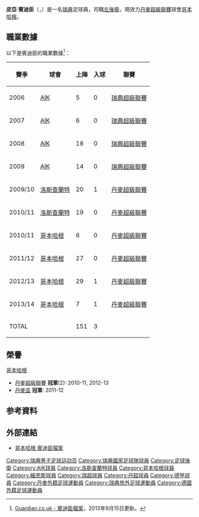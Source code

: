 {{noteTA
|G1=uefa
|T= zh-hk:皮亞·賓迪臣;
|1=zh-hk:皮亞·賓迪臣;
|2=zh-hk:賓迪臣;
}}
{{Infobox Football biography 2
| playername          = 賓迪臣<br>''Pierre Bengtsson''
| image               = Zen-Kop18 (4).jpg
| dateofbirth         = {{birth date and age|1988|4|12}}
| cityofbirth         = [[庫姆拉_(瑞典)|庫姆拉]]
| countryofbirth      = {{SWE}}
| height              = {{height|m=1.76}}
| position            = [[後衛_(足球)|左後衛]]
| currentclub         = {{flagicon|DEN}}[[哥本哈根足球會|哥本哈根]]
| clubnumber          = 3
| years1              = 2006–2009|clubs1 = {{flagicon|SWE}}[[AIK足球會|AIK]]               |caps1 = 43 |goals1 = 0
| years2              = 2009–2011|clubs2 = {{flagicon|DEN}}[[北西蘭足球會|洛斯查蘭特]]     |caps2 = 39 |goals2 = 1
| years3              = 2011–2014    |clubs3 = {{flagicon|DEN}}[[哥本哈根足球會|哥本哈根]]     |caps3 = 109 |goals3 = 2
| years4 = 2015–2017
| clubs4 = {{flagicon|GER}}[[美因茨05足球俱樂部|美因茨]]
| caps4 = 29
| goals4 = 0
| years5 = 2016–2017
| clubs5 = → {{flagicon|FRA}}[[巴斯蒂亚运动俱乐部|巴斯蒂亚]] (外借)
| caps5 = 30
| goals5 = 1
| years6 = 2017–
| clubs6 = {{flagicon|DEN}}[[哥本哈根足球會|哥本哈根]]
| caps6 = 77
| goals6 = 2
| years7 = 2021
| clubs7 = → {{flagicon|DEN}}[[維積利足球會|維積利]] (外借)
| caps7 = 14
| goals7 = 0
| nationalyears1      = 2003–2004 |nationalteam1 = 瑞典U17                                      |nationalcaps1 = 7 |nationalgoals1 = 1
| nationalyears2      = 2006       |nationalteam2 = 瑞典U19                                      |nationalcaps2 = 2 |nationalgoals2 = 0
| nationalyears3      = 2007–2010 |nationalteam3 = [[瑞典21歲以下國家足球隊|瑞典U21]]           |nationalcaps3 =20 |nationalgoals3 = 1
| nationalyears4      = 2011–     |nationalteam4 = {{fb|SWE}}                                   |nationalcaps4 = 41 |nationalgoals4 = 0
| pcupdate            = 2021年6月30日
| ntupdate            =
}}
'''皮亞·賓迪臣'''（'''{{lang-sv|Pierre Bengtsson}}'''，{{bd|1988年|4月12日|}}）是一名[[瑞典|瑞典]]足球員，司職[[後衛_(足球)|左後衛]]，現效力[[丹麥超級聯賽|丹麥超級聯賽]]球會[[哥本哈根足球會|哥本哈根]]。

==職業數據==
以下是賓迪臣的職業數據<ref>[http://guardian.touch-line.com/?Lang=0&CTID=10&CPID=14&pStr=Player&PLID=199982&TEID=378  Guardian.co.uk - 賓迪臣檔案{{en}}]，2013年9月15日更新。</ref>︰
{| class="wikitable"
|-
! 賽季 !! 球會 !! 上陣 !! 入球 !! 聯賽  
|-  
| 2006    || {{flagicon|Sweden}} [[AIK足球會|AIK]]  || {{0}}{{0}}5          || {{0}}{{0}}0 || [[瑞典超級聯賽|瑞典超級聯賽]]
|-  
| 2007    || {{flagicon|Sweden}} [[AIK足球會|AIK]]  || {{0}}{{0}}6          || {{0}}{{0}}0 || [[瑞典超級聯賽|瑞典超級聯賽]]
|-  
| 2008    || {{flagicon|Sweden}} [[AIK足球會|AIK]]  || {{0}}18              || {{0}}{{0}}0 || [[瑞典超級聯賽|瑞典超級聯賽]]
|-  
| 2009    || {{flagicon|Sweden}} [[AIK足球會|AIK]]  || {{0}}14              || {{0}}{{0}}0 || [[瑞典超級聯賽|瑞典超級聯賽]]
|-  
| 2009/10 || {{flagicon|Denmark}} [[北西蘭足球會|洛斯查蘭特]] || {{0}}20         || {{0}}{{0}}1 || [[丹麥超級聯賽|丹麥超級聯賽]]
|-  
| 2010/11 || {{flagicon|Denmark}} [[北西蘭足球會|洛斯查蘭特]] || {{0}}19         || {{0}}{{0}}0 || [[丹麥超級聯賽|丹麥超級聯賽]]
|-  
| 2010/11 || {{flagicon|Denmark}} [[哥本哈根足球會|哥本哈根]] || {{0}}{{0}}6     || {{0}}{{0}}0 || [[丹麥超級聯賽|丹麥超級聯賽]]
|-  
| 2011/12 || {{flagicon|Denmark}} [[哥本哈根足球會|哥本哈根]] || {{0}}27         || {{0}}{{0}}0 || [[丹麥超級聯賽|丹麥超級聯賽]]
|-  
| 2012/13 || {{flagicon|Denmark}} [[哥本哈根足球會|哥本哈根]] || {{0}}29         || {{0}}{{0}}1 || [[丹麥超級聯賽|丹麥超級聯賽]]
|-  
| 2013/14 || {{flagicon|Denmark}} [[哥本哈根足球會|哥本哈根]] || {{0}}{{0}}7     || {{0}}{{0}}1 || [[丹麥超級聯賽|丹麥超級聯賽]]
|-  
! colspan=2 |TOTAL  
! 151  
! 3  
!  
|}

== 榮譽 ==
;[[哥本哈根足球會|哥本哈根]]
* [[丹麥超級聯賽|丹麥超級聯賽]] '''冠軍'''(2): 2010-11, 2012-13
* [[丹麥盃|丹麥盃]] '''冠軍''': 2011-12

== 参考資料 ==
{{reflist}}

== 外部連結 ==
* [http://www.fck.dk/holdet/spillerprofil/?playerid=18079 哥本哈根 賓迪臣檔案] {{Wayback|url=http://www.fck.dk/holdet/spillerprofil/?playerid=18079 |date=20130928042437 }} {{da}}
{{2020年欧洲足球锦标赛瑞典参赛名单}}
{{DEFAULTSORT:Bengtsson, Pierre}}
[[Category:瑞典男子足球运动员|Category:瑞典男子足球运动员]]
[[Category:瑞典國家足球隊球員|Category:瑞典國家足球隊球員]]
[[Category:足球後衛|Category:足球後衛]]
[[Category:AIK球員|Category:AIK球員]]
[[Category:洛斯查蘭特球員|Category:洛斯查蘭特球員]]
[[Category:哥本哈根球員|Category:哥本哈根球員]]
[[Category:緬恩斯球員|Category:緬恩斯球員]]
[[Category:瑞超球員|Category:瑞超球員]]
[[Category:丹超球員|Category:丹超球員]]
[[Category:德甲球員|Category:德甲球員]]
[[Category:丹麥外籍足球運動員|Category:丹麥外籍足球運動員]]
[[Category:瑞典旅外足球運動員|Category:瑞典旅外足球運動員]]
[[Category:德國外籍足球運動員|Category:德國外籍足球運動員]]